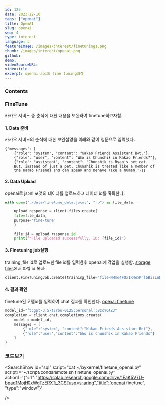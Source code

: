 ```yaml
---
id: 125
date: 2023-12-10
tags: ["openai"]
title: OpenAI
slug: openai
seq: 4
type: interest
language: kr
featureImage: /images/interest/finetuning1.png
thumb: /images/interest/openai.png
github:
demo:
videoSourceURL:
videoTitle:
excerpt: openai api의 fine tuning과정
---
```


### Contents

### FineTune

카카오 서비스 중 춘식에 대한 내용을 보완하여 finetune하고자함.

#### 1. Data 준비

카카오 서비스의 춘식에 대한 보완설명을 아래와 같이 영문으로 입력했다.

```
{"messages": [
    {"role": "system", "content": "Kakao Friends Assistant Bot."},
    {"role": "user", "content": "Who is Chunshik in Kakao Friends?"},
    {"role": "assistant", "content": "Chunshik is Ryan's pet cat.
    But, instead of just a pet, Chunshik is treated like a member of
    the Kakao Friends and can speak and behave like a human."}]}
```

#### 2. Data Upload

openai로 jsonl 포맷의 데이터를 업로드하고 데이터 id를 획득한다.

```python
with open("./data/finetune_data.jsonl", "rb") as file_data:

    upload_response = client.files.create(
    file=file_data,
    purpose='fine-tune'
    )

    file_id = upload_response.id
    print(f"File uploaded successfully. ID: {file_id}")

```

#### 3. Finetuning job실행

training_file id로 업로드한 file id를 입력한후 openai에 작업을 실행함.
[storage files](https://platform.openai.com/storage/files)에서 파일 id 복사

```python
client.FineTuningJob.create(training_file="file-NHmo4FQx1R4e5PrlbBizLnDd",model="gpt-3.5-turbo")

```

#### 4. 결과 확인

finetune된 모델id를 입력하여 chat 결과를 확인한다.
[openai finetune](https://platform.openai.com/finetune)

```python
model_id="ft:gpt-3.5-turbo-0125:personal::8zcYGtZ3"
completion = client.chat.completions.create(
    model = model_id,
    messages = [
        {"role":"system", "content":"Kakao Friends Assistant Bot"},
        {"role":"user","content":"Who is chunshik in Kakao Friends"}
    ]
)
```

### 코드보기

<SearchShow
    id="sql"
    script="cat ~/ipykernel/finetune_openai.py"
    script1="~/script/condaremote.sh finetune_openai.py"
    action1='{"url":"https://colab.research.google.com/drive/1EaK5VYU-bpad1MojH0xWgTzERXTt_3CS?usp=sharing","title":"openai finetune", "type":"window"}'

/>
